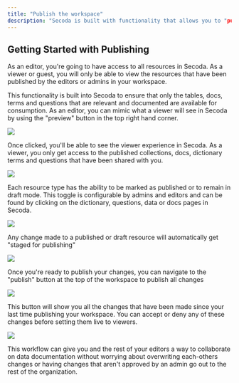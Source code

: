 ```yaml
---
title: "Publish the workspace"
description: "Secoda is built with functionality that allows you to "publish" your workplace once you feel it is ready for viewers to see."
---
```


## **Getting Started with Publishing**

As an editor, you're going to have access to all resources in Secoda. As a viewer or guest, you will only be able to view the resources that have been published by the editors or admins in your workspace. 

This functionality is built into Secoda to ensure that only the tables, docs, terms and questions that are relevant and documented are available for consumption. As an editor, you can mimic what a viewer will see in Secoda by using the "preview" button in the top right hand corner.

![](https://3544070331-files.gitbook.io/~/files/v0/b/gitbook-x-prod.appspot.com/o/spaces%2FqxbfBjqa19PllrcxgKxO%2Fuploads%2FI2lRDshN85uBv54ATZex%2FGroup%20822.png?alt=media&token=20369b13-0f37-4629-82dd-e3395d13f3fb)

Once clicked, you'll be able to see the viewer experience in Secoda. As a viewer, you only get access to the published collections, docs, dictionary terms and questions that have been shared with you. 

![](https://3544070331-files.gitbook.io/~/files/v0/b/gitbook-x-prod.appspot.com/o/spaces%2FqxbfBjqa19PllrcxgKxO%2Fuploads%2F6RlaHboukGlEPpRRGj4O%2FScreen%20Shot%202022-04-09%20at%201.13.44%20PM.png?alt=media&token=e0141f84-8062-4d77-a55b-8c7614bd0d61)

Each resource type has the ability to be marked as published or to remain in draft mode. This toggle is configurable by admins and editors and can be found by clicking on the dictionary, questions, data or docs pages in Secoda.

![](https://3544070331-files.gitbook.io/~/files/v0/b/gitbook-x-prod.appspot.com/o/spaces%2FqxbfBjqa19PllrcxgKxO%2Fuploads%2FdfwcnUlj6YLmBsJcBxhI%2FGroup%20587%20(1).png?alt=media&token=6db9848b-8b26-4723-8a94-a5baeeede467)

Any change made to a published or draft resource will automatically get "staged for publishing" 

![](https://3544070331-files.gitbook.io/~/files/v0/b/gitbook-x-prod.appspot.com/o/spaces%2FqxbfBjqa19PllrcxgKxO%2Fuploads%2FSDT9530jjvzWyAllxt8A%2FScreen%20Shot%202022-08-10%20at%2010.19.54%20AM.png?alt=media&token=e016943b-1461-4d17-859f-48d7f73f6b37)

Once you're ready to publish your changes, you can navigate to the "publish" button at the top of the workspace to publish all changes

![](https://3544070331-files.gitbook.io/~/files/v0/b/gitbook-x-prod.appspot.com/o/spaces%2FqxbfBjqa19PllrcxgKxO%2Fuploads%2FzdEFV6w455s5bK7IxJPm%2FGroup%20823.png?alt=media&token=da277986-97ac-44f0-8789-69ca732cc8f7)

This button will show you all the changes that have been made since your last time publishing your workspace. You can accept or deny any of these changes before setting them live to viewers.

![](https://3544070331-files.gitbook.io/~/files/v0/b/gitbook-x-prod.appspot.com/o/spaces%2FqxbfBjqa19PllrcxgKxO%2Fuploads%2F9H7kqYkHWOnJgUbFJudP%2FScreen%20Shot%202022-08-10%20at%2010.29.52%20AM.png?alt=media&token=0c8d1e77-1719-4b99-a30c-5c531c285a3b)

This workflow can give you and the rest of your editors a way to collaborate on data documentation without worrying about overwriting each-others changes or having changes that aren't approved by an admin go out to the rest of the organization. 